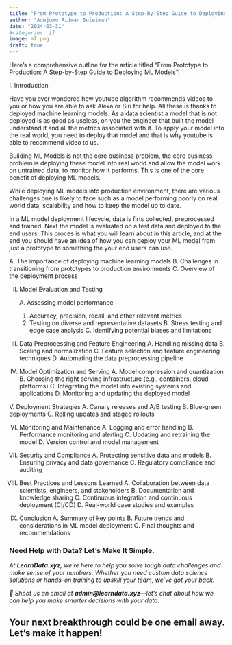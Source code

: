 ```yaml
---
title: "From Prototype to Production: A Step-by-Step Guide to Deploying ML Models"
author: "Adejumo Ridwan Suleiman"
date: "2024-03-31"
#categories: []
image: ml.png
draft: true
---
```


Here's a comprehensive outline for the article titled "From Prototype to Production: A Step-by-Step Guide to Deploying ML Models":

I. Introduction

Have you ever wondered how youtube algorithm recommends videos to you or how you are able to ask Alexa or Siri for help. All these is thanks to deployed machine learning models. As a data scientist a model that is not deployed is as good as useless, on you the engineer that built the model understand it and all the metrics associated with it. To apply your model into the real world, you need to deploy that model and that is why youtube is able to recommend video to us.

Building ML Models is not the core business problem, the core business problem is deploying these model into real world and allow the model work on untrained data, to monitor how it performs. This is one of the core benefit of deploying ML models.

While deploying ML models into production environment, there are various challenges one is likely to face such as a model performing poorly on real world data, scalability and how to keep the model up to date.

In a ML model deployment lifecycle, data is firts collected, preprocessed and trained. Next the model is evaluated on a test data and deployed to the end users. This proces is what you will learn about in this article, and at the end you should have an idea of how you can deploy your ML model from just a prototype to something the your end users can use.

A. The importance of deploying machine learning models B. Challenges in transitioning from prototypes to production environments C. Overview of the deployment process

II. Model Evaluation and Testing

    A. Assessing model performance

    1.  Accuracy, precision, recall, and other relevant metrics
    2.  Testing on diverse and representative datasets B. Stress testing and edge case analysis C. Identifying potential biases and limitations

III. Data Preprocessing and Feature Engineering A. Handling missing data B. Scaling and normalization C. Feature selection and feature engineering techniques D. Automating the data preprocessing pipeline

IV. Model Optimization and Serving A. Model compression and quantization B. Choosing the right serving infrastructure (e.g., containers, cloud platforms) C. Integrating the model into existing systems and applications D. Monitoring and updating the deployed model

V. Deployment Strategies A. Canary releases and A/B testing B. Blue-green deployments C. Rolling updates and staged rollouts

VI. Monitoring and Maintenance A. Logging and error handling B. Performance monitoring and alerting C. Updating and retraining the model D. Version control and model management

VII. Security and Compliance A. Protecting sensitive data and models B. Ensuring privacy and data governance C. Regulatory compliance and auditing

VIII. Best Practices and Lessons Learned A. Collaboration between data scientists, engineers, and stakeholders B. Documentation and knowledge sharing C. Continuous integration and continuous deployment (CI/CD) D. Real-world case studies and examples

IX. Conclusion A. Summary of key points B. Future trends and considerations in ML model deployment C. Final thoughts and recommendations


### **Need Help with Data? Let’s Make It Simple.**

*At **LearnData.xyz**, we’re here to help you solve tough data challenges and make sense of your numbers. Whether you need custom data science solutions or hands-on training to upskill your team, we’ve got your back.*

*📧 Shoot us an email at **admin\@learndata.xyz**—let’s chat about how we can help you make smarter decisions with your data.*

## Your next breakthrough could be one email away. Let’s make it happen!

